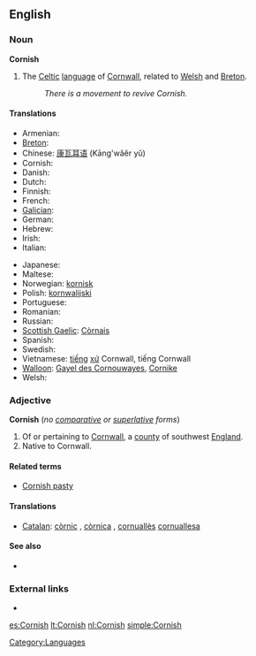 ==English==

===Noun===
{{wikipedia}}
'''Cornish'''

# The [[Celtic]] [[language]] of [[Cornwall]], related to [[Welsh]] and [[Breton]].
#: ''There is a movement to revive Cornish.''

====Translations====
{{trans-top|language}}
* Armenian: {{t-|hy|կոռներեն|tr=koṙneren|sc=Armn|xs=Armenian}}
* [[Breton]]: {{t|br|kerneveureg|xs=Breton}}
* Chinese: [[康瓦耳语]] (Kāng'wǎěr yǔ)
* Cornish: {{t-|kw|Kernewek|xs=Cornish}}
* Danish: {{t|da|kornisk}}
* Dutch: {{t+|nl|Cornisch}}
* Finnish: {{t-|fi|korni}}
* French: {{t|fr|cornouaillais}}
* [[Galician]]: {{t|gl|córnico|xs=Galician}}
* German: {{t|de|Kornisch|n}}
* Hebrew: {{t|he|קורנית|sc=Hebr}}
* Irish: {{t-|ga|Coirnis|xs=Irish}}
* Italian: {{t|it|cornovagliese}}
{{trans-mid}}
* Japanese: {{t+|ja|コーンウォール語|tr=kōnwōru go|sc=Jpan}}
* Maltese: {{t|mt|korniku|xs=Maltese}}
* Norwegian: [[kornisk]]
* Polish: [[kornwalijski]]
* Portuguese: {{t+|pt|córnico}}
* Romanian: {{t-|ro|cornică}}
* Russian: {{t|ru|корнуэльский|tr=kornuél’skij|sc=Cyrl}}
* [[Scottish Gaelic]]: [[Còrnais]]
* Spanish: {{t|es|córnico}}
* Swedish: {{t|sv|korniska}}
* Vietnamese: [[tiếng]] [[xứ]] Cornwall, tiếng Cornwall
* [[Walloon]]: [[Gayel des Cornouwayes]], [[Cornike]]
* Welsh: {{t|cy|Cernyweg|xs=Welsh}}
{{trans-bottom}}

===Adjective===
'''Cornish''' (''no [[comparative]] or [[superlative]] forms'')

# Of or pertaining to [[Cornwall]], a [[county]] of southwest [[England]].
# Native to Cornwall.

====Related terms====
* [[Cornish pasty]]

====Translations====
{{trans-top|of Cornwall}}
* [[Catalan]]: [[còrnic]] {{m}}, [[còrnica]] {{f}}, [[cornuallès]] {{m}} [[cornuallesa]] {{f}}
{{trans-mid}}
{{trans-bottom}}

{{trans-top|native to Cornwall}}
{{trans-mid}}
{{trans-bottom}}

====See also====
{{interwiktionary|code=kw}}
* {{websters-online}}

===External links===
* {{ISO 639|link=Ethnologue|1code=kw|code=cor}}

[[Category:Languages]]

[[es:Cornish]]
[[lt:Cornish]]
[[nl:Cornish]]
[[simple:Cornish]]